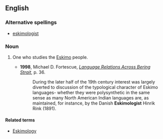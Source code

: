 ==English==

===Alternative spellings===
* [[eskimologist]]

===Noun===
{{en-noun}}

# {{rare}} One who studies the [[Eskimo]] people.
#*'''1998''', Michael D. Fortescue, ''[http://books.google.com/books?id=Su_xVd0gTOcC&pg=PA36&dq=Eskimologist&sig=C8CpPQLAXnlUg3qbL6GoQSvMpAk Language Relations Across Bering Strait]'', p. 36.
#*:During the later half of the 19th century interest was largely diverted to discussion of the typological character of Eskimo languages- whether they were polysynthetic in the same sense as many North American Indian languages are, as maintained, for instance, by the Danish '''Eskimologist''' Hinrik Rink (1891).

====Related terms====
* [[Eskimology]]
